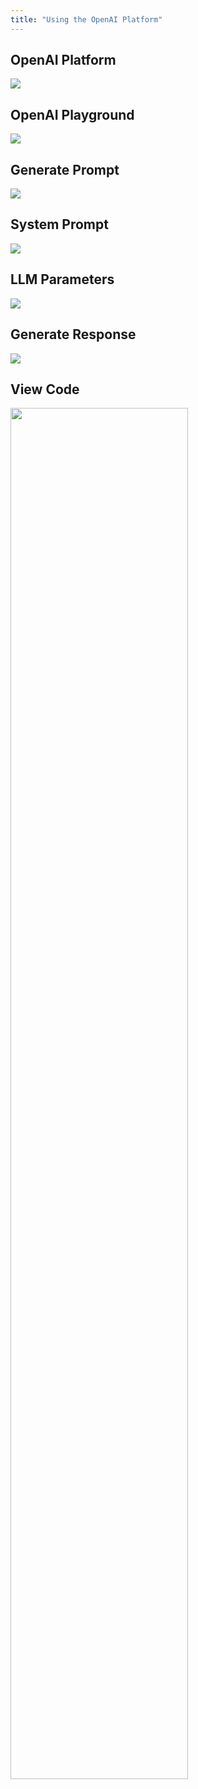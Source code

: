 ```yaml
---
title: "Using the OpenAI Platform"
---
```




## OpenAI Platform

![](../../assets/images/openai-platform.png)


## OpenAI Playground

![](../../assets/images/openai-playground.png)


## Generate Prompt

![](../../assets/images/openai-generate-system-prompt.png)


## System Prompt

![](../../assets/images/openai-prompt.png)
 

## LLM Parameters

![](../../assets/images/openai-temperature.png)


## Generate Response

![](../../assets/images/openai-python-poem.png)


## View Code

![](../../assets/images/openai-poem-code.png){width=75%}

